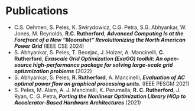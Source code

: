 # Publications

- C.S. Oehmen, S. Peles, K. Swirydowicz, C.G. Petra, S.G. Abhyankar, W. Jones, M. Reynolds, **R.C. Rutherford**, **_Advanced Computing Is at the Forefront of a New "Moonshot" Revolutionizing the North American Power Grid_** (IEEE CSE 2024)
- S. Abhyankar, S. Peles, T. Becejac, J. Holzer, A. Mancinelli, **C. Rutherford**, **_Exascale Grid Optimization (ExaGO) toolkit: An open-source high-performance package for solving large-scale grid optizmization problems_** (2022)
- S. Abhyankar, S. Peles, **R. Rutherford**, A. Mancinelli, **_Evaluation of AC optimal power flow on graphical processing units._** (IEEE PESGM 2021)
- S. Peles, M. Alam, A. J. Mancinelli, K. Perumalla, **R. C. Rutherford**, J. Ryan, C. G. Petra, **_Porting the Nonlinear Optimization Library HiOp to Accelerator-Based Hardware Architectures_** (2021)
